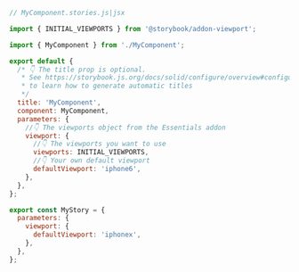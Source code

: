 ```js
// MyComponent.stories.js|jsx

import { INITIAL_VIEWPORTS } from '@storybook/addon-viewport';

import { MyComponent } from './MyComponent';

export default {
  /* 👇 The title prop is optional.
   * See https://storybook.js.org/docs/solid/configure/overview#configure-story-loading
   * to learn how to generate automatic titles
   */
  title: 'MyComponent',
  component: MyComponent,
  parameters: {
    //👇 The viewports object from the Essentials addon
    viewport: {
      //👇 The viewports you want to use
      viewports: INITIAL_VIEWPORTS,
      //👇 Your own default viewport
      defaultViewport: 'iphone6',
    },
  },
};

export const MyStory = {
  parameters: {
    viewport: {
      defaultViewport: 'iphonex',
    },
  },
};
```
